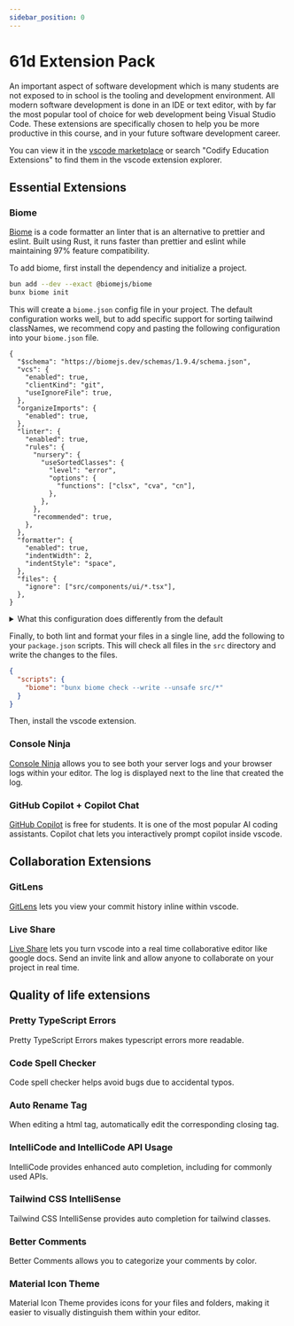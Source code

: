 ```yaml
---
sidebar_position: 0
---
```


# 61d Extension Pack

An important aspect of software development which is many students are not exposed to in school is the tooling and development environment. All modern software development is done in an IDE or text editor, with by far the most popular tool of choice for web development being Visual Studio Code. These extensions are specifically chosen to help you be more productive in this course, and in your future software development career.

You can view it in the [vscode marketplace](https://marketplace.visualstudio.com/items?itemName=CodifyBerkeley.codify-extensions) or search "Codify Education Extensions" to find them in the vscode extension explorer.

## Essential Extensions

### Biome

[Biome](https://biomejs.dev/) is a code formatter an linter that is an alternative to prettier and eslint. Built using Rust, it runs faster than prettier and eslint while maintaining 97% feature compatibility.

To add biome, first install the dependency and initialize a project.

```bash
bun add --dev --exact @biomejs/biome
bunx biome init
```

This will create a `biome.json` config file in your project. The default configuration works well, but to add specific support for sorting tailwind classNames, we recommend copy and pasting the following configuration into your `biome.json` file.

```jsonc title="biome.jsonc"
{
  "$schema": "https://biomejs.dev/schemas/1.9.4/schema.json",
  "vcs": {
    "enabled": true,
    "clientKind": "git",
    "useIgnoreFile": true,
  },
  "organizeImports": {
    "enabled": true,
  },
  "linter": {
    "enabled": true,
    "rules": {
      "nursery": {
        "useSortedClasses": {
          "level": "error",
          "options": {
            "functions": ["clsx", "cva", "cn"],
          },
        },
      },
      "recommended": true,
    },
  },
  "formatter": {
    "enabled": true,
    "indentWidth": 2,
    "indentStyle": "space",
  },
  "files": {
    "ignore": ["src/components/ui/*.tsx"],
  },
}
```

<details>
  <summary>What this configuration does differently from the default</summary>
  1. Uses spaces instead of the default tabs for indentation. 2. Enforces the
  use of sorted tailwind classes, including in functions that take tailwind
  classes as arguments. 3. Ignores files in the `src/components/ui` directory,
  which is where shadCN components are stored by default.
</details>

Finally, to both lint and format your files in a single line, add the following to your `package.json` scripts. This will check all files in the `src` directory and write the changes to the files.

```json title="package.json"
{
  "scripts": {
    "biome": "bunx biome check --write --unsafe src/*"
  }
}
```

Then, install the vscode extension.

### Console Ninja

[Console Ninja](https://console-ninja.com/) allows you to see both your server logs and your browser logs within your editor. The log is displayed next to the line that created the log.

### GitHub Copilot + Copilot Chat

[GitHub Copilot](https://github.com/features/copilot) is free for students. It is one of the most popular AI coding assistants. Copilot chat lets you interactively prompt copilot inside vscode.

## Collaboration Extensions

### GitLens

[GitLens](https://www.gitkraken.com/gitlens) lets you view your commit history inline within vscode.

### Live Share

[Live Share](https://marketplace.visualstudio.com/items?itemName=MS-vsliveshare.vsliveshare) lets you turn vscode into a real time collaborative editor like google docs. Send an invite link and allow anyone to collaborate on your project in real time.

## Quality of life extensions

### Pretty TypeScript Errors

Pretty TypeScript Errors makes typescript errors more readable.

### Code Spell Checker

Code spell checker helps avoid bugs due to accidental typos.

### Auto Rename Tag

When editing a html tag, automatically edit the corresponding closing tag.

### IntelliCode and IntelliCode API Usage

IntelliCode provides enhanced auto completion, including for commonly used APIs.

### Tailwind CSS IntelliSense

Tailwind CSS IntelliSense provides auto completion for tailwind classes.

### Better Comments

Better Comments allows you to categorize your comments by color.

### Material Icon Theme

Material Icon Theme provides icons for your files and folders, making it easier to visually distinguish them within your editor.
